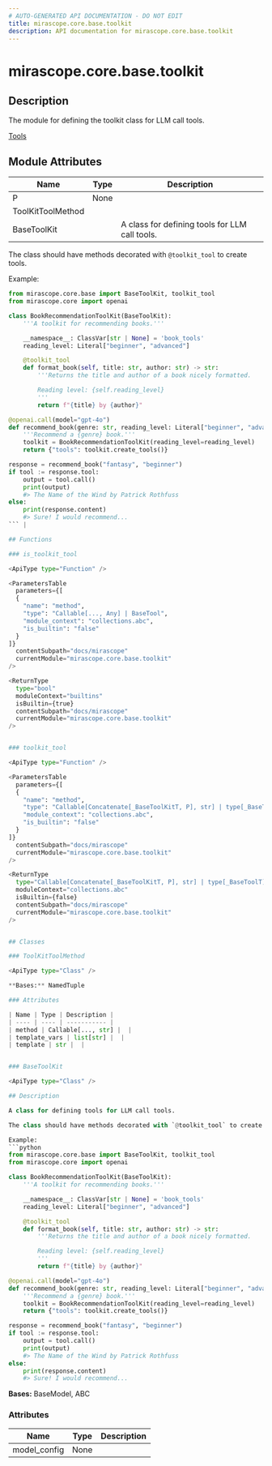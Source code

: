 ```yaml
---
# AUTO-GENERATED API DOCUMENTATION - DO NOT EDIT
title: mirascope.core.base.toolkit
description: API documentation for mirascope.core.base.toolkit
---
```


# mirascope.core.base.toolkit

<ApiType type="Module" />

## Description

The module for defining the toolkit class for LLM call tools.

<Info title="Usage">

[Tools](/docs/mirascope/learn/tools#toolkit)

</Info>

## Module Attributes

| Name | Type | Description |
| ---- | ---- | ----------- |
| P | None |  |
| ToolKitToolMethod |  |  |
| BaseToolKit |  | A class for defining tools for LLM call tools.

The class should have methods decorated with `@toolkit_tool` to create tools.

Example:
```python
from mirascope.core.base import BaseToolKit, toolkit_tool
from mirascope.core import openai

class BookRecommendationToolKit(BaseToolKit):
    '''A toolkit for recommending books.'''

    __namespace__: ClassVar[str | None] = 'book_tools'
    reading_level: Literal["beginner", "advanced"]

    @toolkit_tool
    def format_book(self, title: str, author: str) -> str:
        '''Returns the title and author of a book nicely formatted.

        Reading level: {self.reading_level}
        '''
        return f"{title} by {author}"

@openai.call(model="gpt-4o")
def recommend_book(genre: str, reading_level: Literal["beginner", "advanced"]):
    '''Recommend a {genre} book.'''
    toolkit = BookRecommendationToolKit(reading_level=reading_level)
    return {"tools": toolkit.create_tools()}

response = recommend_book("fantasy", "beginner")
if tool := response.tool:
    output = tool.call()
    print(output)
    #> The Name of the Wind by Patrick Rothfuss
else:
    print(response.content)
    #> Sure! I would recommend...
``` |

## Functions

### is_toolkit_tool

<ApiType type="Function" />

<ParametersTable
  parameters={[
  {
    "name": "method",
    "type": "Callable[..., Any] | BaseTool",
    "module_context": "collections.abc",
    "is_builtin": "false"
  }
]}
  contentSubpath="docs/mirascope"
  currentModule="mirascope.core.base.toolkit"
/>

<ReturnType
  type="bool"
  moduleContext="builtins"
  isBuiltin={true}
  contentSubpath="docs/mirascope"
  currentModule="mirascope.core.base.toolkit"
/>


### toolkit_tool

<ApiType type="Function" />

<ParametersTable
  parameters={[
  {
    "name": "method",
    "type": "Callable[Concatenate[_BaseToolKitT, P], str] | type[_BaseToolT]",
    "module_context": "collections.abc",
    "is_builtin": "false"
  }
]}
  contentSubpath="docs/mirascope"
  currentModule="mirascope.core.base.toolkit"
/>

<ReturnType
  type="Callable[Concatenate[_BaseToolKitT, P], str] | type[_BaseToolT]"
  moduleContext="collections.abc"
  isBuiltin={false}
  contentSubpath="docs/mirascope"
  currentModule="mirascope.core.base.toolkit"
/>


## Classes

### ToolKitToolMethod

<ApiType type="Class" />

**Bases:** NamedTuple

### Attributes

| Name | Type | Description |
| ---- | ---- | ----------- |
| method | Callable[..., str] |  |
| template_vars | list[str] |  |
| template | str |  |


### BaseToolKit

<ApiType type="Class" />

## Description

A class for defining tools for LLM call tools.

The class should have methods decorated with `@toolkit_tool` to create tools.

Example:
```python
from mirascope.core.base import BaseToolKit, toolkit_tool
from mirascope.core import openai

class BookRecommendationToolKit(BaseToolKit):
    '''A toolkit for recommending books.'''

    __namespace__: ClassVar[str | None] = 'book_tools'
    reading_level: Literal["beginner", "advanced"]

    @toolkit_tool
    def format_book(self, title: str, author: str) -> str:
        '''Returns the title and author of a book nicely formatted.

        Reading level: {self.reading_level}
        '''
        return f"{title} by {author}"

@openai.call(model="gpt-4o")
def recommend_book(genre: str, reading_level: Literal["beginner", "advanced"]):
    '''Recommend a {genre} book.'''
    toolkit = BookRecommendationToolKit(reading_level=reading_level)
    return {"tools": toolkit.create_tools()}

response = recommend_book("fantasy", "beginner")
if tool := response.tool:
    output = tool.call()
    print(output)
    #> The Name of the Wind by Patrick Rothfuss
else:
    print(response.content)
    #> Sure! I would recommend...
```

**Bases:** BaseModel, ABC

### Attributes

| Name | Type | Description |
| ---- | ---- | ----------- |
| model_config | None |  |



